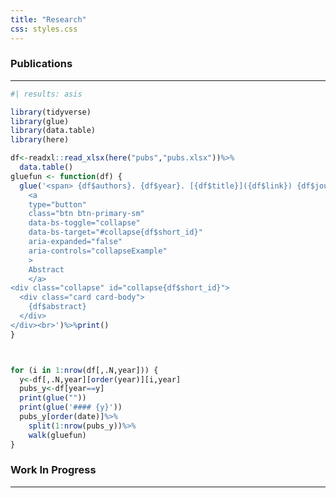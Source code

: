 ```yaml
---
title: "Research"
css: styles.css
---
```


### Publications

------------------------------------------------------------------------

```r
#| results: asis

library(tidyverse)
library(glue)
library(data.table)
library(here)

df<-readxl::read_xlsx(here("pubs","pubs.xlsx"))%>%
  data.table()
gluefun <- function(df) {
  glue('<span> {df$authors}. {df$year}. [{df$title}]({df$link}) {df$journal}.</span>
    <a 
    type="button"
    class="btn btn-primary-sm"
    data-bs-toggle="collapse"
    data-bs-target="#collapse{df$short_id}" 
    aria-expanded="false" 
    aria-controls="collapseExample"
    >
    Abstract
    </a> 
<div class="collapse" id="collapse{df$short_id}">
  <div class="card card-body">
    {df$abstract}
  </div>
</div><br>')%>%print()
}



for (i in 1:nrow(df[,.N,year])) {
  y<-df[,.N,year][order(year)][i,year]
  pubs_y<-df[year==y]
  print(glue(""))
  print(glue('#### {y}'))
  pubs_y[order(date)]%>%
    split(1:nrow(pubs_y))%>%
    walk(gluefun)
}
```

### Work In Progress

------------------------------------------------------------------------
